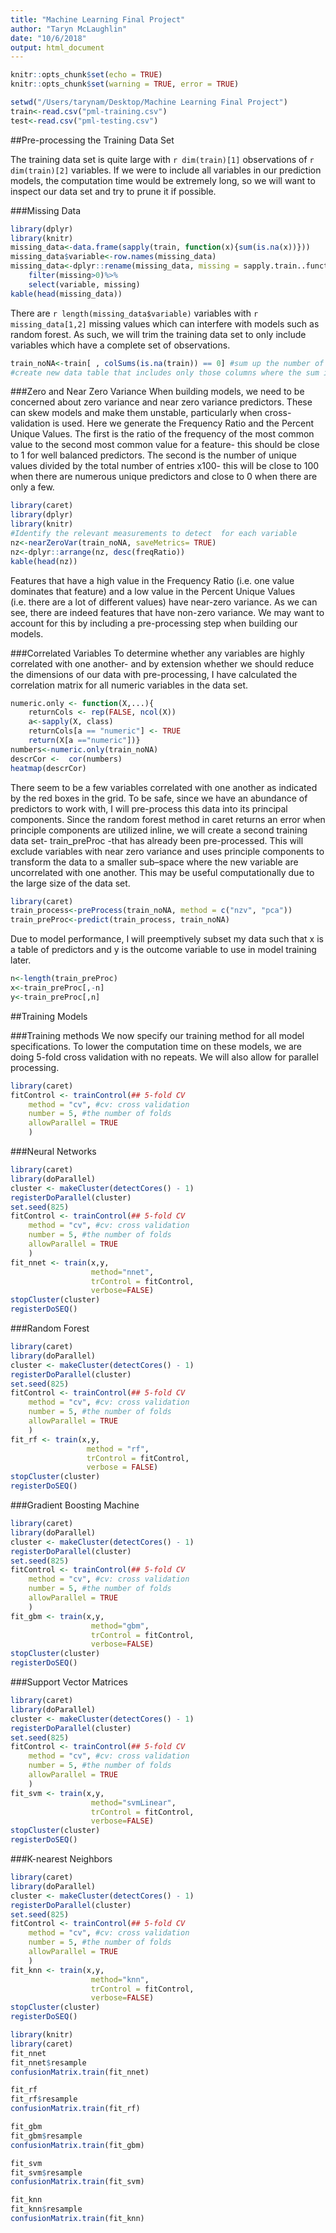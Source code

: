 ```yaml
---
title: "Machine Learning Final Project"
author: "Taryn McLaughlin"
date: "10/6/2018"
output: html_document
---
```


```r
knitr::opts_chunk$set(echo = TRUE)
knitr::opts_chunk$set(warning = TRUE, error = TRUE)
```


```r
setwd("/Users/tarynam/Desktop/Machine Learning Final Project")
train<-read.csv("pml-training.csv")
test<-read.csv("pml-testing.csv")
```

##Pre-processing the Training Data Set

The training data set is quite large with `r dim(train)[1]` observations of `r dim(train)[2]` variables. If we were to include all variables in our prediction models, the computation time would be extremely long, so we will want to inspect our data set and try to prune it if possible.

###Missing Data
```r
library(dplyr)
library(knitr)
missing_data<-data.frame(sapply(train, function(x){sum(is.na(x))}))
missing_data$variable<-row.names(missing_data)
missing_data<-dplyr::rename(missing_data, missing = sapply.train..function.x...)%>%
    filter(missing>0)%>%
    select(variable, missing)
kable(head(missing_data))
```

There are `r length(missing_data$variable)` variables with `r missing_data[1,2]` missing values which can interfere with models such as random forest. As such, we will trim the training data set to only include variables which have a complete set of observations.

```r
train_noNA<-train[ , colSums(is.na(train)) == 0] #sum up the number of NAs in each column
#create new data table that includes only those columns where the sum is equal to zero
```

###Zero and Near Zero Variance
When building models, we need to be concerned about zero variance and near zero variance predictors. These can skew models and make them unstable, particularly when cross-validation is used. Here we generate the Frequency Ratio and the Percent Unique Values. The first is the ratio of the frequency of the most common value to the second most common value for a feature- this should be close to 1 for well balanced predictors. The second is the number of unique values divided by the total number of entries x100- this will be close to 100 when there are numerous unique predictors and close to 0 when there are only a few. 

```r
library(caret)
library(dplyr)
library(knitr)
#Identify the relevant measurements to detect  for each variable
nz<-nearZeroVar(train_noNA, saveMetrics= TRUE)
nz<-dplyr::arrange(nz, desc(freqRatio))
kable(head(nz))
```

Features that have a high value in the Frequency Ratio (i.e. one value dominates that feature) and a low value in the Percent Unique Values (i.e. there are a lot of different values) have near-zero variance. As we can see, there are indeed features that have non-zero variance. We may want to account for this by including a pre-processing step when building our models.

###Correlated Variables
To determine whether any variables are highly correlated with one another- and by extension whether we should reduce the dimensions of our data with pre-processing, I have calculated the correlation matrix for all numeric variables in the data set.

```r
numeric.only <- function(X,...){
    returnCols <- rep(FALSE, ncol(X))
    a<-sapply(X, class)
    returnCols[a == "numeric"] <- TRUE
    return(X[a =="numeric"])}
numbers<-numeric.only(train_noNA)
descrCor <-  cor(numbers)
heatmap(descrCor)
```

There seem to be a few variables correlated with one another as indicated by the red boxes in the grid. To be safe, since we have an abundance of predictors to work with, I will pre-process this data into its principal components. Since the random forest method in caret returns an error when principle components are utilized inline, we will create a second training data set- train_preProc -that has already been pre-processed. This will exclude variables with near zero variance and uses principle components to transform the data to a smaller sub–space where the new variable are uncorrelated with one another. This may be useful computationally due to the large size of the data set.

```r
library(caret)
train_process<-preProcess(train_noNA, method = c("nzv", "pca"))
train_preProc<-predict(train_process, train_noNA)
```

Due to model performance, I will preemptively subset my data such that x is a table of predictors and y is the outcome variable to use in model training later.

```r
n<-length(train_preProc)
x<-train_preProc[,-n]
y<-train_preProc[,n]
```


##Training Models

###Training methods
We now specify our training method for all model specifications. To lower the computation time on these models, we are doing 5-fold cross validation with no repeats. We will also allow for parallel processing.

```r
library(caret)
fitControl <- trainControl(## 5-fold CV
    method = "cv", #cv: cross validation
    number = 5, #the number of folds
    allowParallel = TRUE
    )
```


###Neural Networks

```r
library(caret)
library(doParallel)
cluster <- makeCluster(detectCores() - 1)
registerDoParallel(cluster)
set.seed(825)
fitControl <- trainControl(## 5-fold CV
    method = "cv", #cv: cross validation
    number = 5, #the number of folds
    allowParallel = TRUE
    )
fit_nnet <- train(x,y,
                  method="nnet",
                  trControl = fitControl, 
                  verbose=FALSE)
stopCluster(cluster)
registerDoSEQ()
```

###Random Forest

```r
library(caret)
library(doParallel)
cluster <- makeCluster(detectCores() - 1)
registerDoParallel(cluster)
set.seed(825)
fitControl <- trainControl(## 5-fold CV
    method = "cv", #cv: cross validation
    number = 5, #the number of folds
    allowParallel = TRUE
    )
fit_rf <- train(x,y, 
                 method = "rf", 
                 trControl = fitControl,
                 verbose = FALSE)
stopCluster(cluster)
registerDoSEQ()
```

###Gradient Boosting Machine

```r
library(caret)
library(doParallel)
cluster <- makeCluster(detectCores() - 1)
registerDoParallel(cluster)
set.seed(825)
fitControl <- trainControl(## 5-fold CV
    method = "cv", #cv: cross validation
    number = 5, #the number of folds
    allowParallel = TRUE
    )
fit_gbm <- train(x,y,
                  method="gbm",
                  trControl = fitControl, 
                  verbose=FALSE)
stopCluster(cluster)
registerDoSEQ()
```

###Support Vector Matrices

```r
library(caret)
library(doParallel)
cluster <- makeCluster(detectCores() - 1)
registerDoParallel(cluster)
set.seed(825)
fitControl <- trainControl(## 5-fold CV
    method = "cv", #cv: cross validation
    number = 5, #the number of folds
    allowParallel = TRUE
    )
fit_svm <- train(x,y,
                  method="svmLinear",
                  trControl = fitControl, 
                  verbose=FALSE)
stopCluster(cluster)
registerDoSEQ()
```


###K-nearest Neighbors

```r
library(caret)
library(doParallel)
cluster <- makeCluster(detectCores() - 1)
registerDoParallel(cluster)
set.seed(825)
fitControl <- trainControl(## 5-fold CV
    method = "cv", #cv: cross validation
    number = 5, #the number of folds
    allowParallel = TRUE
    )
fit_knn <- train(x,y,
                  method="knn",
                  trControl = fitControl, 
                  verbose=FALSE)
stopCluster(cluster)
registerDoSEQ()
```



```r
library(knitr)
library(caret)
fit_nnet
fit_nnet$resample
confusionMatrix.train(fit_nnet)

fit_rf
fit_rf$resample
confusionMatrix.train(fit_rf)

fit_gbm
fit_gbm$resample
confusionMatrix.train(fit_gbm)

fit_svm
fit_svm$resample
confusionMatrix.train(fit_svm)

fit_knn
fit_knn$resample
confusionMatrix.train(fit_knn)
```

